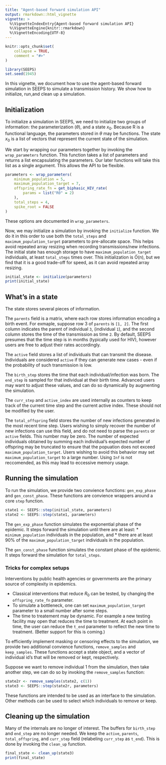 ```yaml
---
title: "Agent-based forward simulation API"
output: rmarkdown::html_vignette
vignette: >
  %\VignetteIndexEntry{Agent-based forward simulation API}
  %\VignetteEngine{knitr::rmarkdown}
  %\VignetteEncoding{UTF-8}
---
```


```r
knitr::opts_chunk$set(
    collapse = TRUE,
    comment = "#>"
)
```

```r
library(SEEPS)
set.seed(1945)
```

In this vignette, we document how to use the agent-based forward simulation in SEEPS to simulate a transmission history. We show how to initialize, run,and clean up a simulation.

## Initialization

To initialize a simulation in SEEPS, we need to initialize two groups of information: the parameterization ($\theta$), and a state $x_0$. Because R is a functional language, the parameters stored in $\theta$ may be functions. The state $x_0$ is a list of vectors that represent the current state of the simulation.

We start by wrapping our parameters together by invoking the `wrap_parameters` function. This function takes a list of parameters and returns a list encapsulating the parameters. Our later functions will take this list as a single argument. This allows the API to be flexible.

```r
parameters <- wrap_parameters(
    minimum_population = 5,
    maximum_population_target = 7,
    offspring_rate_fn = get_biphasic_HIV_rate(
        params = list("R0" = 2)
    ),
    total_steps = 4,
    spike_root = FALSE
)
```

These options are documented in `wrap_parameters`.

Now, we may initialize a simulation by invoking the `initialize` function. We do it in this order to use both the `total_steps` and `maximum_population_target` parameters to pre-allocate space. This helps avoid repeated array resizing when recording transmissions/new infections. The initial state has enough storage to have `maximum_population_target` individuals, at least `total_steps` times over. This initialization is O(n), but we find that it is a good trade-off for speed, as it can avoid repeated array resizing.

```r
initial_state <- initialize(parameters)
print(initial_state)
```

## What's in a state

The state stores several pieces of information.

The `parents` field is a matrix, where each row stores information encoding a birth event. For exmaple, suppose row 3 of `parents` is `[1, 2]`. The first column indicates the parent of individual `3`, (individual `1`), and the second column stores the time of the transmission as time `2`. By default, SEEPS presumes that the time step is in months (typically used for HIV), however users are free to adjust their rates accordingly.

The `active` field stores a list of individuals that can transmit the disease. Individuals are considered `active` if they can generate new cases - even if the probability of such transmission is low.

The `birth_step` stores the time that each individual/infection was born. The `end_step` is sampled for that individual at their birth time. Advanced users may want to adjust these values, and can do so dynamically by augmenting the simulation.

The `curr_step` and `active_index` are used internally as counters to keep track of the current time step and the current active index. These should not be modified by the user.

The `total_offspring` field stores the number of new infections generated in the most recent time step. Users wishing to simply recover the number of new infections can use this field, and do not need to parse the `parents` or `active` fields. This number may be zero. The number of expected individuals obtained by summing each individual's expected number of offspring may be truncated to ensure that the popuation does not exceed `maximum_population_target`. Users wishing to avoid this behavior may set `maximum_population_target` to a large number. Using `Inf` is not reccomended, as this may lead to eccessive memory usage.

## Running the simulation

To run the simulation, we provide two convience functions: `gen_exp_phase` and `gen_const_phase`. These functions are convience wrappers around a core `step` function.

```r
state1 <- SEEPS::step(initial_state, parameters)
state2 <- SEEPS::step(state1, parameters)
```

The `gen_exp_phase` function simulates the exponential phase of the epidemic. It steps forward the simulation until there are at least:
* `minimum_population` individuals in the population, and
* there are at least 90% of the `maximum_population_target` individuals in the population.

The `gen_const_phase` function simulates the constant phase of the epidemic. It steps forward the simulation for `total_steps`.

### Tricks for complex setups
Interventions by public health agencies or governments are the primary source of complexity in epidemics.

* Classical interventions that reduce $R_0$ can be tested, by changing the `offspring_rate_fn` parameter.
* To simulate a bottleneck, one can set `maximum_population_target` parameter to a small number after some steps.
* The time to treatement may be dynamic. For example a new testing facility may open that reduces the time to treatment. At each point in time, the user can reduce the `t_end` parameter to reflect the new time to treatment. (Better support for this is coming.)

To efficiently implement masking or censoring effects to the simulation, we provide two additional convience functions, `remove_samples` and `keep_samples`. These functions accept a state object, and a vector of individual id's that will be removed or kept, respectively.

Suppose we want to remove individual 1 from the simulation, then take another step, we can do so by invoking the `remove_samples` function:

```r
state2r <- remove_samples(state2, c(1))
state3 <- SEEPS::step(state2r, parameters)
```

These functions are intended to be used as an interface to the simulation. Other methods can be used to select which individuals to remove or keep.

## Cleaning up the simulation

Many of the internals are no longer of interest. The buffers for `birth_step` and `end_step` are no longer needed. We keep the `active`, `parents`, `total_offspring`, and `curr_step` field (relabeling `curr_step` as `t_end`). This is done by invoking the `clean_up` function.

```r
final_state <- clean_up(state3)
print(final_state)
```
